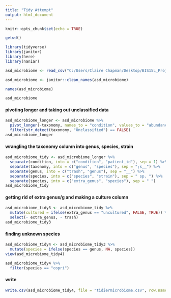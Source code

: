 ```yaml
---
title: "Tidy Attempt"
output: html_document
---
```


```r
knitr::opts_chunk$set(echo = TRUE)
```


```r
getwd()
```

```r
library(tidyverse)
library(janitor)
library(here)
library(naniar)
```


```r
asd_microbiome <- read_csv("C:/Users/Claire Chapman/Desktop/BIS15L_Project_Group11/untidy_data/ASD meta abundance 2.csv")
```

```r
asd_microbiome <- janitor::clean_names(asd_microbiome)
```


```r
names(asd_microbiome)
```
```r
asd_microbiome
```

#### pivoting longer and taking out unclassified data
```r
asd_microbiome_longer <- asd_microbiome %>% 
  pivot_longer(-taxonomy, names_to = "condition", values_to = "abundance")%>% 
  filter(str_detect(taxonomy, "Unclassified") == FALSE)
asd_microbiome_longer
```

#### wrangling the taxonomy column into genus, species, strain
```r
asd_microbiome_tidy <- asd_microbiome_longer %>% 
  separate(condition, into = c("condition", "patient_id"), sep = 1) %>% 
  separate(taxonomy, into = c("genus", "species"), sep = ";s__") %>% 
  separate(genus, into = c("trash", "genus"), sep = "__") %>% 
  separate(species, into = c("species", "strain"), sep = " sp. ") %>%
  separate(species, into = c("extra_genus", "species"), sep = " ")
asd_microbiome_tidy
```


#### getting rid of extra genus/g and making a culture column

```r
asd_microbiome_tidy3 <- asd_microbiome_tidy %>% 
  mutate(cultured = ifelse(extra_genus == "uncultured", FALSE, TRUE)) %>% 
  select(- extra_genus, - trash)
asd_microbiome_tidy3
```

#### finding unknown species
```r
asd_microbiome_tidy4 <- asd_microbiome_tidy3 %>% 
  mutate(species = ifelse(species == genus, NA, species))
view(asd_microbiome_tidy4)
```

```r
asd_microbiome_tidy4 %>% 
  filter(species == "copri")
```


#### write
```r
write.csv(asd_microbiome_tidy4, file = "tidiermicrobiome.csv", row.names = FALSE)
```

